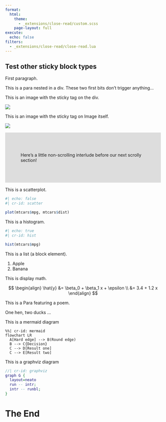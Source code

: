 ```yaml
---
format:
  html:
    theme:
      - _extensions/close-read/custom.scss
    page-layout: full
execute: 
  echo: false
filters:
  - _extensions/close-read/close-read.lua
---
```


::::{.cr-sidebar}

# Test other sticky block types

First paragraph.

::: {}
This is a para nested in a div. These two first bits don't trigger anything...
:::

[This is an image with the sticky tag on the div.]{.cr-crossfade}

:::{data-cr-id="pink"}
![](pink-desktop.png)
:::

:::{.cr-crossfade}
This is an image with the sticky tag on Image itself.
:::

![](blue-desktop.png){data-cr-id="blue"}

::::

::::{.column-screen-inset style="background-color: #dddddd; padding: 50px;"}
Here's a little non-scrolling interlude before our next scrolly section!
::::

::::{.cr-sidebar}

[This is a scatterplot.]{.cr-crossfade cr-to="scatter"}

```r
#| echo: false
#| cr-id: scatter

plot(mtcars$mpg, mtcars$dist)
```

[This is a histogram.]{.cr-crossfade cr-from="scatter" cr-to="hist"}

```r
#| echo: true
#| cr-id: hist

hist(mtcars$mpg)
```

[This is a list (a block element).]{.cr-crossfade cr-from="hist" cr-to="list"}

:::{cr-id="list"}
1. Apple
2. Banana
:::

[This is display math.]{.cr-crossfade cr-from="list" cr-to="displaymath"}

::: {cr-id="displaymath"}

$$
\begin{align}
\hat{y} &= \beta_0 + \beta_1 x + \epsilon \\
&= 3.4 + 1.2 x
\end{align}
$$

:::

[This is a Para featuring a poem.]{.cr-crossfade cr-from="displaymath" cr-to="oneline"}

::: {cr-id="oneline"}
One hen, two ducks ...
:::

[This is a mermaid diagram]{.cr-crossfade cr-from="oneline" cr-to="mermaid"}

```mermaid
%%| cr-id: mermaid
flowchart LR
  A[Hard edge] --> B(Round edge)
  B --> C{Decision}
  C --> D[Result one]
  C --> E[Result two]
```

[This is a graphviz diagram]{.cr-crossfade cr-from="mermaid" cr-to="graphviz"}

```dot
//| cr-id: graphviz
graph G {
  layout=neato
  run -- intr;
  intr -- runbl;
}
```

:::

# The End